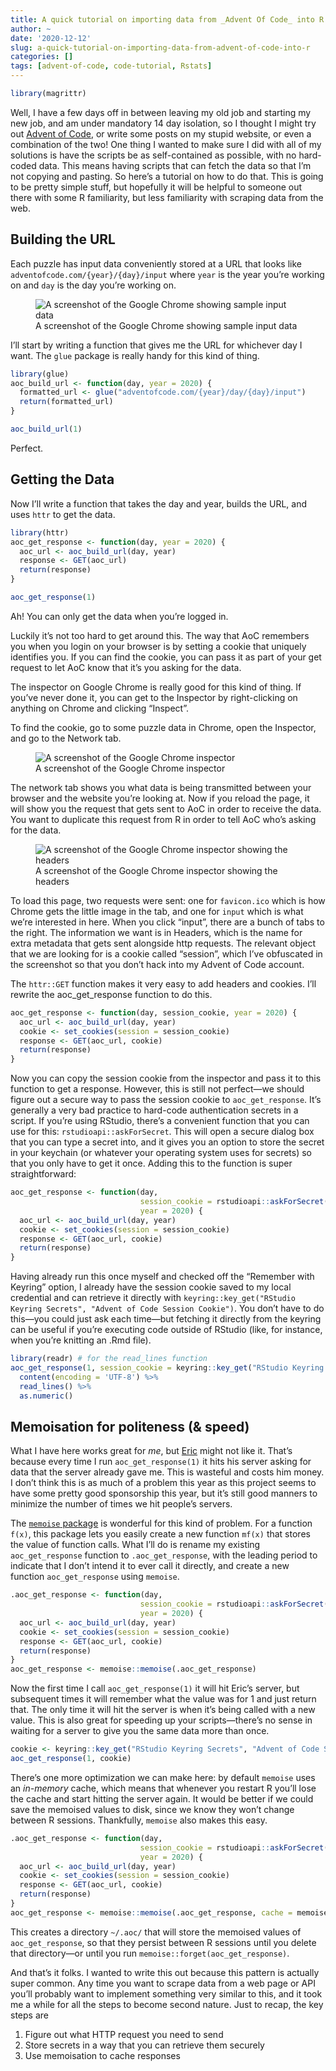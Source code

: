 ```yaml
---
title: A quick tutorial on importing data from _Advent Of Code_ into R
author: ~
date: '2020-12-12'
slug: a-quick-tutorial-on-importing-data-from-advent-of-code-into-r
categories: []
tags: [advent-of-code, code-tutorial, Rstats]
---
```


```r
library(magrittr)
```


Well, I have a few days off in between leaving my old job and starting my new job, and am under mandatory 14 day isolation, so I thought I might try out [Advent of Code](https://adventofcode.com/), or write some posts on my stupid website, or even a combination of the two! One thing I wanted to make sure I did with all of my solutions is have the scripts be as self-contained as possible, with no hard-coded data. This means having scripts that can fetch the data so that I'm not copying and pasting. So here's a tutorial on how to do that. This is going to be pretty simple stuff, but hopefully it will be helpful to someone out there with some R familiarity, but less familiarity with scraping data from the web.

## Building the URL

Each puzzle has input data conveniently stored at a URL that looks like `adventofcode.com/{year}/{day}/input` where `year` is the year you're working on and `day` is the day you're working on.

![A screenshot of the Google Chrome showing sample input data](/post/2020-12-07-a-quick-tutorial-on-importing-data-from-advent-of-code-into-r_files/advent_of_code1.png)

I'll start by writing a function that gives me the URL for whichever day I want. The `glue` package is really handy for this kind of thing.

```r
library(glue)
aoc_build_url <- function(day, year = 2020) {
  formatted_url <- glue("adventofcode.com/{year}/day/{day}/input")
  return(formatted_url)
}

aoc_build_url(1)
```

Perfect. 

## Getting the Data

Now I'll write a function that takes the day and year, builds the URL, and uses `httr` to get the data.

```r
library(httr)
aoc_get_response <- function(day, year = 2020) {
  aoc_url <- aoc_build_url(day, year)
  response <- GET(aoc_url)
  return(response)
}

aoc_get_response(1)
```

Ah! You can only get the data when you're logged in.

Luckily it's not too hard to get around this. The way that AoC remembers you when you login on your browser is by setting a cookie that uniquely identifies you. If you can find the cookie, you can pass it as part of your get request to let AoC know that it's you asking for the data.

The inspector on Google Chrome is really good for this kind of thing. If you've never done it, you can get to the Inspector by right-clicking on anything on Chrome and clicking "Inspect".

To find the cookie, go to some puzzle data in Chrome, open the Inspector, and go to the Network tab. 

![A screenshot of the Google Chrome inspector](/post/2020-12-07-a-quick-tutorial-on-importing-data-from-advent-of-code-into-r_files/advent_of_code2.png)

The network tab shows you what data is being transmitted between your browser and the website you're looking at. Now if you reload the page, it will show you the request that gets sent to AoC in order to receive the data. You want to duplicate this request from R in order to tell AoC who's asking for the data.

![A screenshot of the Google Chrome inspector showing the headers](/post/2020-12-07-a-quick-tutorial-on-importing-data-from-advent-of-code-into-r_files/advent_of_code3.png)

To load this page, two requests were sent: one for `favicon.ico` which is how Chrome gets the little image in the tab, and one for `input` which is what we're interested in here. When you click "input", there are a bunch of tabs to the right. The information we want is in Headers, which is the name for extra metadata that gets sent alongside http requests. The relevant object that we are looking for is a cookie called "session", which I've obfuscated in the screenshot so that you don't hack into my Advent of Code account.

The `httr::GET` function makes it very easy to add headers and cookies. I'll rewrite the aoc_get_response function to do this.

```r
aoc_get_response <- function(day, session_cookie, year = 2020) {
  aoc_url <- aoc_build_url(day, year)
  cookie <- set_cookies(session = session_cookie)
  response <- GET(aoc_url, cookie)
  return(response)
}
```

Now you can copy the session cookie from the inspector and pass it to this function to get a response. However, this is still not perfect—we should figure out a secure way to pass the session cookie to `aoc_get_response`. It's generally a very bad practice to hard-code authentication secrets in a script. If you're using RStudio, there's a convenient function that you can use for this: `rstudioapi::askForSecret`. This will open a secure dialog box that you can type a secret into, and it gives you an option to store the secret in your keychain (or whatever your operating system uses for secrets) so that you only have to get it once. Adding this to the function is super straightforward:

```r
aoc_get_response <- function(day, 
                             session_cookie = rstudioapi::askForSecret("Advent of Code Session Cookie"), 
                             year = 2020) {
  aoc_url <- aoc_build_url(day, year)
  cookie <- set_cookies(session = session_cookie)
  response <- GET(aoc_url, cookie)
  return(response)
}
```

Having already run this once myself and checked off the "Remember with Keyring" option, I already have the session cookie saved to my local credential and can retrieve it directly with `keyring::key_get("RStudio Keyring Secrets", "Advent of Code Session Cookie")`. You don't have to do this—you could just ask each time—but fetching it directly from the keyring can be useful if you're executing code outside of RStudio (like, for instance, when you're knitting an .Rmd file).

```r
library(readr) # for the read_lines function
aoc_get_response(1, session_cookie = keyring::key_get("RStudio Keyring Secrets", "Advent of Code Session Cookie")) %>% 
  content(encoding = 'UTF-8') %>% 
  read_lines() %>% 
  as.numeric()
```

## Memoisation for politeness (& speed)

What I have here works great for _me_, but [Eric](https://twitter.com/ericwastl) might not like it. That's because every time I run `aoc_get_response(1)` it hits his server asking for data that the server already gave me. This is wasteful and costs him money. I don't think this is as much of a problem this year as this project seems to have some pretty good sponsorship this year, but it's still good manners to minimize the number of times we hit people's servers.

The [`memoise` package](https://github.com/r-lib/memoise) is wonderful for this kind of problem. For a function `f(x)`, this package lets you easily create a new function `mf(x)` that stores the value of function calls. What I'll do is rename my existing `aoc_get_response` function to `.aoc_get_response`, with the leading period to indicate that I don't intend it to ever call it directly, and create a new function `aoc_get_response` using `memoise`.

```r
.aoc_get_response <- function(day, 
                             session_cookie = rstudioapi::askForSecret("Advent of Code Session Cookie"), 
                             year = 2020) {
  aoc_url <- aoc_build_url(day, year)
  cookie <- set_cookies(session = session_cookie)
  response <- GET(aoc_url, cookie)
  return(response)
}
aoc_get_response <- memoise::memoise(.aoc_get_response)
```

Now the first time I call `aoc_get_response(1)` it will hit Eric's server, but subsequent times it will remember what the value was for 1 and just return that. The only time it will hit the server is when it's being called with a new value. This is also great for speeding up your scripts—there's no sense in waiting for a server to give you the same data more than once.

```r
cookie <- keyring::key_get("RStudio Keyring Secrets", "Advent of Code Session Cookie")
aoc_get_response(1, cookie)
```


There's one more optimization we can make here: by default `memoise` uses an _in-memory_ cache, which means that whenever you restart R you'll lose the cache and start hitting the server again. It would be better if we could save the memoised values to disk, since we know they won't change between R sessions. Thankfully, `memoise` also makes this easy.

```r
.aoc_get_response <- function(day, 
                             session_cookie = rstudioapi::askForSecret("Advent of Code Session Cookie"), 
                             year = 2020) {
  aoc_url <- aoc_build_url(day, year)
  cookie <- set_cookies(session = session_cookie)
  response <- GET(aoc_url, cookie)
  return(response)
}
aoc_get_response <- memoise::memoise(.aoc_get_response, cache = memoise::cache_filesystem('~/.aoc'))
```

This creates a directory `~/.aoc/` that will store the memoised values of `aoc_get_response`, so that they persist between R sessions until you delete that directory—or until you run `memoise::forget(aoc_get_response)`.

And that's it folks. I wanted to write this out because this pattern is actually super common. Any time you want to scrape data from a web page or API you'll probably want to implement something very similar to this, and it took me a while for all the steps to become second nature. Just to recap, the key steps are

1. Figure out what HTTP request you need to send  
2. Store secrets in a way that you can retrieve them securely
3. Use memoisation to cache responses

